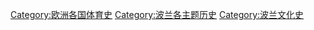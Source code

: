[[Category:欧洲各国体育史|Category:欧洲各国体育史]]
[[Category:波兰各主题历史|Category:波兰各主题历史]]
[[Category:波兰文化史|Category:波兰文化史]]